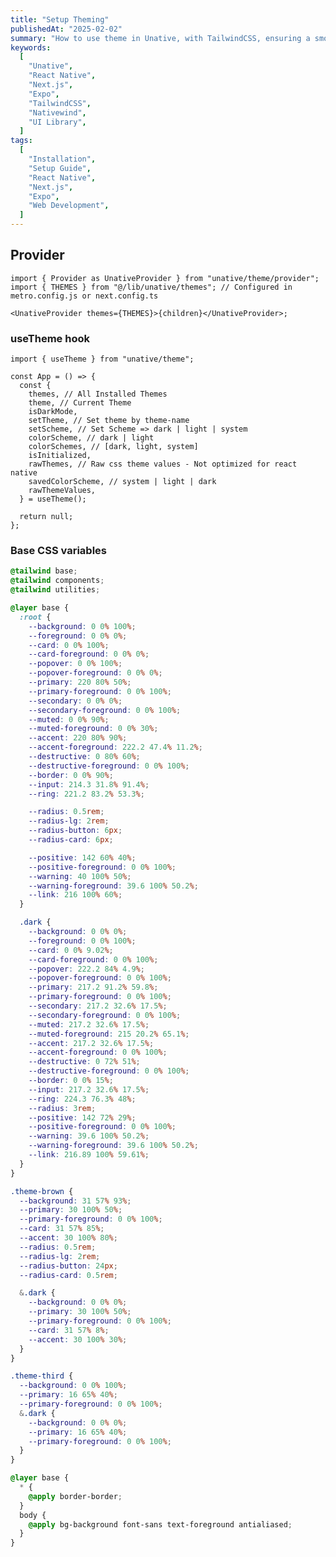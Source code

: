 ```yaml
---
title: "Setup Theming"
publishedAt: "2025-02-02"
summary: "How to use theme in Unative, with TailwindCSS, ensuring a smooth and optimized experience across platforms."
keywords:
  [
    "Unative",
    "React Native",
    "Next.js",
    "Expo",
    "TailwindCSS",
    "Nativewind",
    "UI Library",
  ]
tags:
  [
    "Installation",
    "Setup Guide",
    "React Native",
    "Next.js",
    "Expo",
    "Web Development",
  ]
---
```


## Provider

```tsx
import { Provider as UnativeProvider } from "unative/theme/provider";
import { THEMES } from "@/lib/unative/themes"; // Configured in metro.config.js or next.config.ts

<UnativeProvider themes={THEMES}>{children}</UnativeProvider>;
```

### useTheme hook

```tsx
import { useTheme } from "unative/theme";

const App = () => {
  const {
    themes, // All Installed Themes
    theme, // Current Theme
    isDarkMode,
    setTheme, // Set theme by theme-name
    setScheme, // Set Scheme => dark | light | system
    colorScheme, // dark | light
    colorSchemes, // [dark, light, system]
    isInitialized,
    rawThemes, // Raw css theme values - Not optimized for react native
    savedColorScheme, // system | light | dark
    rawThemeValues,
  } = useTheme();

  return null;
};
```

### Base CSS variables

```css
@tailwind base;
@tailwind components;
@tailwind utilities;

@layer base {
  :root {
    --background: 0 0% 100%;
    --foreground: 0 0% 0%;
    --card: 0 0% 100%;
    --card-foreground: 0 0% 0%;
    --popover: 0 0% 100%;
    --popover-foreground: 0 0% 0%;
    --primary: 220 80% 50%;
    --primary-foreground: 0 0% 100%;
    --secondary: 0 0% 0%;
    --secondary-foreground: 0 0% 100%;
    --muted: 0 0% 90%;
    --muted-foreground: 0 0% 30%;
    --accent: 220 80% 90%;
    --accent-foreground: 222.2 47.4% 11.2%;
    --destructive: 0 80% 60%;
    --destructive-foreground: 0 0% 100%;
    --border: 0 0% 90%;
    --input: 214.3 31.8% 91.4%;
    --ring: 221.2 83.2% 53.3%;

    --radius: 0.5rem;
    --radius-lg: 2rem;
    --radius-button: 6px;
    --radius-card: 6px;

    --positive: 142 60% 40%;
    --positive-foreground: 0 0% 100%;
    --warning: 40 100% 50%;
    --warning-foreground: 39.6 100% 50.2%;
    --link: 216 100% 60%;
  }

  .dark {
    --background: 0 0% 0%;
    --foreground: 0 0% 100%;
    --card: 0 0% 9.02%;
    --card-foreground: 0 0% 100%;
    --popover: 222.2 84% 4.9%;
    --popover-foreground: 0 0% 100%;
    --primary: 217.2 91.2% 59.8%;
    --primary-foreground: 0 0% 100%;
    --secondary: 217.2 32.6% 17.5%;
    --secondary-foreground: 0 0% 100%;
    --muted: 217.2 32.6% 17.5%;
    --muted-foreground: 215 20.2% 65.1%;
    --accent: 217.2 32.6% 17.5%;
    --accent-foreground: 0 0% 100%;
    --destructive: 0 72% 51%;
    --destructive-foreground: 0 0% 100%;
    --border: 0 0% 15%;
    --input: 217.2 32.6% 17.5%;
    --ring: 224.3 76.3% 48%;
    --radius: 3rem;
    --positive: 142 72% 29%;
    --positive-foreground: 0 0% 100%;
    --warning: 39.6 100% 50.2%;
    --warning-foreground: 39.6 100% 50.2%;
    --link: 216.89 100% 59.61%;
  }
}

.theme-brown {
  --background: 31 57% 93%;
  --primary: 30 100% 50%;
  --primary-foreground: 0 0% 100%;
  --card: 31 57% 85%;
  --accent: 30 100% 80%;
  --radius: 0.5rem;
  --radius-lg: 2rem;
  --radius-button: 24px;
  --radius-card: 0.5rem;

  &.dark {
    --background: 0 0% 0%;
    --primary: 30 100% 50%;
    --primary-foreground: 0 0% 100%;
    --card: 31 57% 8%;
    --accent: 30 100% 30%;
  }
}

.theme-third {
  --background: 0 0% 100%;
  --primary: 16 65% 40%;
  --primary-foreground: 0 0% 100%;
  &.dark {
    --background: 0 0% 0%;
    --primary: 16 65% 40%;
    --primary-foreground: 0 0% 100%;
  }
}

@layer base {
  * {
    @apply border-border;
  }
  body {
    @apply bg-background font-sans text-foreground antialiased;
  }
}
```
